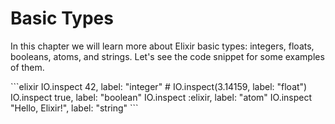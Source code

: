 
# Basic Types

In this chapter we will learn more about Elixir basic types: integers, floats, booleans, atoms, and strings. Let's see the code snippet for some examples of them.

<EditorCode>
```elixir
IO.inspect 42, label: "integer"
# IO.inspect(3.14159, label: "float")
IO.inspect true, label: "boolean"
IO.inspect :elixir, label: "atom"
IO.inspect "Hello, Elixir!", label: "string"
```
</EditorCode>
